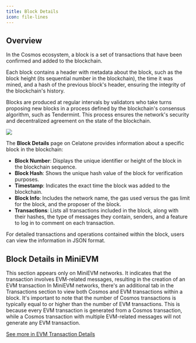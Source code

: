 ```yaml
---
title: Block Details
icon: file-lines
---
```


## Overview

In the Cosmos ecosystem, a block is a set of transactions that have been confirmed and added to the blockchain.

Each block contains a header with metadata about the block, such as the block height (its sequential number in the blockchain), the time it was mined, and a hash of the previous block's header, ensuring the integrity of the blockchain's history.

Blocks are produced at regular intervals by validators who take turns proposing new blocks in a process defined by the blockchain's consensus algorithm, such as Tendermint. This process ensures the network's security and decentralized agreement on the state of the blockchain.

<Frame>
  <img src="/images/user-docs/pages/block-details.jpg" />
</Frame>

The **Block Details** page on Celatone provides information about a specific block in the blockchain:

- **Block Number**: Displays the unique identifier or height of the block in the blockchain sequence.
- **Block Hash**: Shows the unique hash value of the block for verification purposes.
- **Timestamp**: Indicates the exact time the block was added to the blockchain.
- **Block Info**: Includes the network name, the gas used versus the gas limit for the block, and the proposer of the block.
- **Transactions**: Lists all transactions included in the block, along with their hashes, the type of messages they contain, senders, and a feature to log in to comment on each transaction.

For detailed transactions and operations contained within the block, users can view the information in JSON format.

## Block Details in MiniEVM

This section appears only on MiniEVM networks. It indicates that the transaction involves EVM-related messages, resulting in the creation of an EVM transaction
In MiniEVM networks, there's an additional tab in the Transactions section to view both Cosmos and EVM transactions within a block. It's important to note that the number of Cosmos transactions is typically equal to or higher than the number of EVM transactions. This is because every EVM transaction is generated from a Cosmos transaction, while a Cosmos transaction with multiple EVM-related messages will not generate any EVM transaction.

[See more in EVM Transaction Details](https://docs.alleslabs.com/user-guide/evm/transaction-detail) 